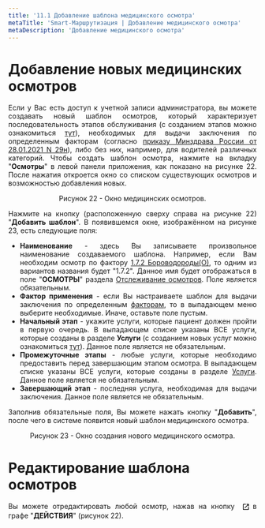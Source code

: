 ```yaml
---
title: '11.1 Добавление шаблона медицинского осмотра'
metaTitle: 'Smart-Маршрутизация | Добавление медицинского осмотра'
metaDescription: 'Добавление медицинского осмотра'
---
```



# Добавление новых медицинских осмотров

<div style="text-align: justify;">

Если у Вас есть доступ к учетной записи администратора, вы можете создавать новый шаблон осмотров, который характеризует последовательность этапов обслуживания (с созданием этапов можно ознакомиться [тут](/)), необходимых для выдачи заключения по определенным факторам (согласно [приказу Минздрава России от 28.01.2021 N 29н](https://www.consultant.ru/document/cons_doc_LAW_375353/f0e59583535b88589c7fb500d5479e6fd51fd350/)), либо без них, например, для водителей различных категорий. Чтобы создать шаблон осмотра, нажмите на вкладку "<strong>Осмотры</strong>" в левой панели приложения, как показано на рисунке 22. После нажатия откроется окно со списком существующих осмотров и возможностью добавления новых.

</div>

<div style="flex: 1;">
  <ImageModal src="/images/image22.png" alt="Окно мед осмотров" />
  <p style="text-align: center; font-size: 14px;">Рисунок 22 - Окно медицинских осмотров.</p>
</div>

<div style="text-align: justify;">
  Нажмите на кнопку (расположенную сверху справа на рисунке 22) "<strong>Добавить шаблон</strong>".
  В появившемся окне, изображённом на рисунке 23, есть следующие поля:
</div>

<div style="text-align: justify;">

- **Наименование** - здесь Вы записываете произвольное наименование создаваемого шаблона. Например, если Вам необходим осмотр по фактору [1.7.2 Бороводороды(О)](https://www.consultant.ru/document/cons_doc_LAW_375353/c54bf6a9b79ae804dacade649b421009b6b98ae9/), то одним из вариантов названия будет "1.7.2". Данное имя будет отображаться в поле "**ОСМОТРЫ**" раздела [Отслеживание осмотров](/11-inspections/inspectionTracking). Поле является обязательным.
- **Фактор применения** - если Вы настраиваете шаблон для выдачи заключения по определенным [факторам](https://www.consultant.ru/document/cons_doc_LAW_375353/f0e59583535b88589c7fb500d5479e6fd51fd350/), то в выпадающем меню выберите необходимые. Иначе, оставьте поле пустым.
- **Начальный этап** - укажите услуги, которые пациент должен пройти в первую очередь. В выпадающем списке указаны ВСЕ услуги, которые созданы в разделе **Услуги** (с созданием новых услуг можно ознакомиться [тут](/)). Данное поле является не обязательным.
- **Промежуточные этапы** - любые услуги, которые необходимо предоставить перед завершающим этапом осмотра. В выпадающем списке указаны ВСЕ услуги, которые созданы в разделе [Услуги](/). Данное поле является не обязательным.
- **Завершающий этап** - последняя услуга, необходимая для выдачи заключения. Данное поле является не обязательным.

Заполнив обязательные поля, Вы можете нажать кнопку "<strong>Добавить</strong>", после чего в системе появится новый шаблон медицинского осмотра.

</div>

<div style="flex: 1;">
  <ImageModal src="/images/image23.png" alt="Окно создания нового осмотра" />
  <p style="text-align: center; font-size: 14px;">
    Рисунок 23 - Окно создания нового медицинского осмотра.
  </p>
</div>

# Редактирование шаблона осмотров

<Fragment>
  <p style="text-align: justify;">
    Вы можете отредактировать любой осмотр, нажав на кнопку
    <svg
      class="MuiSvgIcon-root MuiSvgIcon-fontSizeSmall css-1k33q06"
      focusable="false"
      viewBox="0 0 24 24"
      aria-hidden="true"
      data-testid="LaunchTwoToneIcon"
      style="width: 16px; height: 16px; margin-left: 5px; margin-right: 5px; vertical-align: middle; background-color: white; padding: 1px;"
    >
      <path d="M19 19H5V5h7V3H5c-1.11 0-2 .9-2 2v14c0 1.1.89 2 2 2h14c1.1 0 2-.9 2-2v-7h-2v7zM14 3v2h3.59l-9.83 9.83 1.41 1.41L19 6.41V10h2V3h-7z"></path>
    </svg>в графе "<strong>ДЕЙСТВИЯ</strong>" (рисунок 22).
  </p>
</Fragment>
